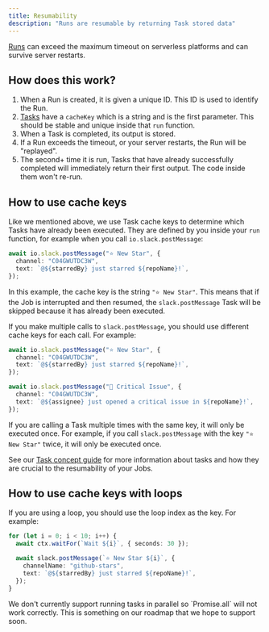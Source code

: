```yaml
---
title: Resumability
description: "Runs are resumable by returning Task stored data"
---
```


[Runs](/documentation/concepts/runs) can exceed the maximum timeout on serverless platforms and can survive server restarts.

## How does this work?

1. When a Run is created, it is given a unique ID. This ID is used to identify the Run.
2. [Tasks](/documentation/concepts/tasks) have a `cacheKey` which is a string and is the first parameter. This should be stable and unique inside that `run` function.
3. When a Task is completed, its output is stored.
4. If a Run exceeds the timeout, or your server restarts, the Run will be "replayed".
5. The second+ time it is run, Tasks that have already successfully completed will immediately return their first output. The code inside them won't re-run.

## How to use cache keys

Like we mentioned above, we use Task cache keys to determine which Tasks have already been executed. They are defined by you inside your `run` function, for example when you call `io.slack.postMessage`:

```ts
await io.slack.postMessage("⭐️ New Star", {
  channel: "C04GWUTDC3W",
  text: `@${starredBy} just starred ${repoName}!`,
});
```

In this example, the cache key is the string `"⭐️ New Star"`. This means that if the Job is interrupted and then resumed, the `slack.postMessage` Task will be skipped because it has already been executed.

If you make multiple calls to `slack.postMessage`, you should use different cache keys for each call. For example:

```ts
await io.slack.postMessage("⭐️ New Star", {
  channel: "C04GWUTDC3W",
  text: `@${starredBy} just starred ${repoName}!`,
});

await io.slack.postMessage("🚨 Critical Issue", {
  channel: "C04GWUTDC3W",
  text: `@${assignee} just opened a critical issue in ${repoName}!`,
});
```

If you are calling a Task multiple times with the same key, it will only be executed once. For example, if you call `slack.postMessage` with the key `"⭐️ New Star"` twice, it will only be executed once.

See our [Task concept guide](/documentation/concepts/tasks) for more information about tasks and how they are crucial to the resumability of your Jobs.

## How to use cache keys with loops

If you are using a loop, you should use the loop index as the key. For example:

```ts
for (let i = 0; i < 10; i++) {
  await ctx.waitFor(`Wait ${i}`, { seconds: 30 });

  await slack.postMessage(`⭐️ New Star ${i}`, {
    channelName: "github-stars",
    text: `@${starredBy} just starred ${repoName}!`,
  });
}
```

<Warning>
  We don't currently support running tasks in parallel so `Promise.all` will not work correctly.
  This is something on our roadmap that we hope to support soon.
</Warning>
